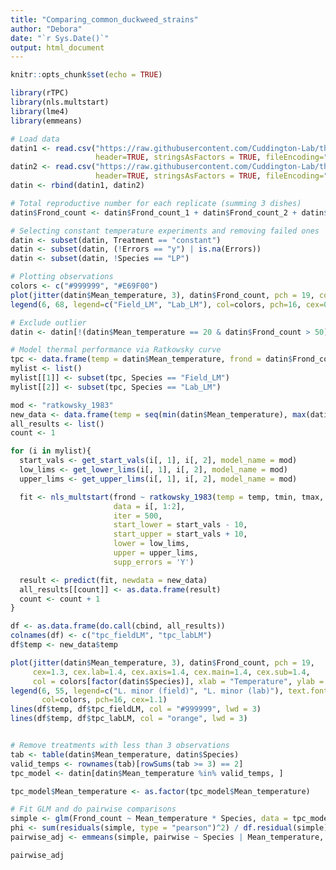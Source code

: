 ---
title: "Comparing_common_duckweed_strains"
author: "Debora"
date: "`r Sys.Date()`"
output: html_document
---

```{r setup, include=FALSE}
knitr::opts_chunk$set(echo = TRUE)
```

```{r}
library(rTPC)
library(nls.multstart)
library(lme4)
library(emmeans)

# Load data
datin1 <- read.csv("https://raw.githubusercontent.com/Cuddington-Lab/thermal-experiments/main/dataset_autocorrelation_2022-2023.csv",
                   header=TRUE, stringsAsFactors = TRUE, fileEncoding="UTF-8-BOM")
datin2 <- read.csv("https://raw.githubusercontent.com/Cuddington-Lab/thermal-experiments/main/dataset_autocorrelation_2021-2022.csv",
                   header=TRUE, stringsAsFactors = TRUE, fileEncoding="UTF-8-BOM")
datin <- rbind(datin1, datin2)

# Total reproductive number for each replicate (summing 3 dishes)
datin$Frond_count <- datin$Frond_count_1 + datin$Frond_count_2 + datin$Frond_count_3

# Selecting constant temperature experiments and removing failed ones
datin <- subset(datin, Treatment == "constant")
datin <- subset(datin, (!Errors == "y") | is.na(Errors))
datin <- subset(datin, !Species == "LP")

# Plotting observations
colors <- c("#999999", "#E69F00")
plot(jitter(datin$Mean_temperature, 3), datin$Frond_count, pch = 19, col = colors[factor(datin$Species)])
legend(6, 68, legend=c("Field_LM", "Lab_LM"), col=colors, pch=16, cex=0.8)

# Exclude outlier
datin <- datin[!(datin$Mean_temperature == 20 & datin$Frond_count > 50), ]

# Model thermal performance via Ratkowsky curve
tpc <- data.frame(temp = datin$Mean_temperature, frond = datin$Frond_count, Species = datin$Species)
mylist <- list()
mylist[[1]] <- subset(tpc, Species == "Field_LM")
mylist[[2]] <- subset(tpc, Species == "Lab_LM")

mod <- "ratkowsky_1983"
new_data <- data.frame(temp = seq(min(datin$Mean_temperature), max(datin$Mean_temperature), 0.5))
all_results <- list()
count <- 1

for (i in mylist){
  start_vals <- get_start_vals(i[, 1], i[, 2], model_name = mod)
  low_lims <- get_lower_lims(i[, 1], i[, 2], model_name = mod)
  upper_lims <- get_upper_lims(i[, 1], i[, 2], model_name = mod)

  fit <- nls_multstart(frond ~ ratkowsky_1983(temp = temp, tmin, tmax, a, b),
                       data = i[, 1:2],
                       iter = 500,
                       start_lower = start_vals - 10,
                       start_upper = start_vals + 10,
                       lower = low_lims,
                       upper = upper_lims,
                       supp_errors = 'Y')

  result <- predict(fit, newdata = new_data)
  all_results[[count]] <- as.data.frame(result)
  count <- count + 1
}

df <- as.data.frame(do.call(cbind, all_results))
colnames(df) <- c("tpc_fieldLM", "tpc_labLM")
df$temp <- new_data$temp

plot(jitter(datin$Mean_temperature, 3), datin$Frond_count, pch = 19, 
     cex=1.3, cex.lab=1.4, cex.axis=1.4, cex.main=1.4, cex.sub=1.4,
     col = colors[factor(datin$Species)], xlab = "Temperature", ylab = "Reproduction (# of individuals)")
legend(6, 55, legend=c("L. minor (field)", "L. minor (lab)"), text.font=c(3,3),
       col=colors, pch=16, cex=1.1)
lines(df$temp, df$tpc_fieldLM, col = "#999999", lwd = 3)
lines(df$temp, df$tpc_labLM, col = "orange", lwd = 3)


# Remove treatments with less than 3 observations
tab <- table(datin$Mean_temperature, datin$Species)
valid_temps <- rownames(tab)[rowSums(tab >= 3) == 2]
tpc_model <- datin[datin$Mean_temperature %in% valid_temps, ]

tpc_model$Mean_temperature <- as.factor(tpc_model$Mean_temperature)

# Fit GLM and do pairwise comparisons
simple <- glm(Frond_count ~ Mean_temperature * Species, data = tpc_model, family = "quasipoisson")
phi <- sum(residuals(simple, type = "pearson")^2) / df.residual(simple)
pairwise_adj <- emmeans(simple, pairwise ~ Species | Mean_temperature, type = "response", vcov. = vcov(simple) * phi)

pairwise_adj
```
